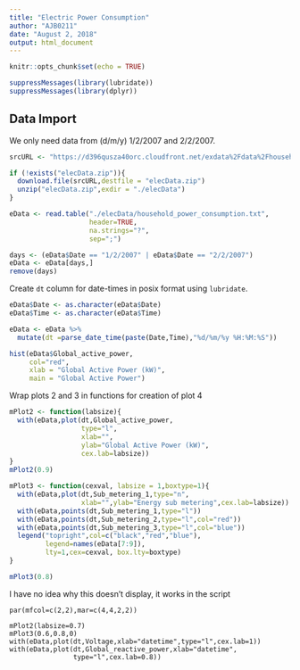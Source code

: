 ```yaml
---
title: "Electric Power Consumption"
author: "AJB0211"
date: "August 2, 2018"
output: html_document
---
```


```r
knitr::opts_chunk$set(echo = TRUE)
```
```r
suppressMessages(library(lubridate))
suppressMessages(library(dplyr))
```

## Data Import
We only need data from (d/m/y) 1/2/2007 and 2/2/2007.
```r
srcURL <- "https://d396qusza40orc.cloudfront.net/exdata%2Fdata%2Fhousehold_power_consumption.zip"

if (!exists("elecData.zip")){
  download.file(srcURL,destfile = "elecData.zip")
  unzip("elecData.zip",exdir = "./elecData")
}

eData <- read.table("./elecData/household_power_consumption.txt",
                    header=TRUE,
                    na.strings="?",
                    sep=";")

days <- (eData$Date == "1/2/2007" | eData$Date == "2/2/2007")
eData <- eData[days,]
remove(days)
```

Create `dt` column for date-times in posix format using `lubridate`.
```r
eData$Date <- as.character(eData$Date)
eData$Time <- as.character(eData$Time)

eData <- eData %>% 
  mutate(dt =parse_date_time(paste(Date,Time),"%d/%m/%y %H:%M:%S"))
```

```r
hist(eData$Global_active_power,
     col="red",
     xlab = "Global Active Power (kW)",
     main = "Global Active Power")
```

Wrap plots 2 and 3 in functions for creation of plot 4
```r
mPlot2 <- function(labsize){
  with(eData,plot(dt,Global_active_power, 
                  type="l",
                  xlab="",
                  ylab="Global Active Power (kW)",
                  cex.lab=labsize))
}
mPlot2(0.9)
```

```r
mPlot3 <- function(cexval, labsize = 1,boxtype=1){
  with(eData,plot(dt,Sub_metering_1,type="n",
                  xlab="",ylab="Energy sub metering",cex.lab=labsize))
  with(eData,points(dt,Sub_metering_1,type="l"))
  with(eData,points(dt,Sub_metering_2,type="l",col="red"))
  with(eData,points(dt,Sub_metering_3,type="l",col="blue"))
  legend("topright",col=c("black","red","blue"),
         legend=names(eData[7:9]),
         lty=1,cex=cexval, box.lty=boxtype)
}

mPlot3(0.8)
```

I have no idea why this doesn't display, it works in the script
```plot
par(mfcol=c(2,2),mar=c(4,4,2,2))

mPlot2(labsize=0.7)
mPlot3(0.6,0.8,0)
with(eData,plot(dt,Voltage,xlab="datetime",type="l",cex.lab=1))
with(eData,plot(dt,Global_reactive_power,xlab="datetime",
                type="l",cex.lab=0.8))
```





